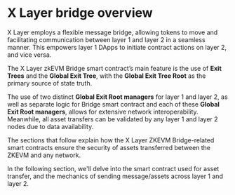 # X Layer bridge overview
X Layer employs a flexible message bridge, allowing tokens to move and facilitating communication between layer 1 and layer 2 in a seamless manner. This empowers layer 1 DApps to initiate contract actions on layer 2, and vice versa. 

The X Layer zkEVM Bridge smart contract’s main feature is the use of **Exit Trees** and the **Global Exit Tree**, with the **Global Exit Tree Root** as the primary source of state truth.

The use of two distinct **Global Exit Root managers** for layer 1 and layer 2, as well as separate logic for Bridge smart contract and each of these **Global Exit Root managers**, allows for extensive network interoperability.
Meanwhile, all asset transfers can be validated by any layer 1 and layer 2 nodes due to data availability.

The sections that follow explain how the X Layer ZKEVM Bridge-related smart contracts ensure the security of assets transferred between the ZKEVM and any network.

In the following section, we'll delve into the smart contract used for asset transfer, and the mechanics of sending message/assets across layer 1 and layer 2.

<Card mainTitle="Asset Transfer" subTitle='How asset transfers are enabled by three smart contracts' link="/developer/bridge/asset-transfer"/>
<Card mainTitle="Flow of Assets" subTitle='Mechanics of sending message/assets across layer 1 and layer 2' link="/developer/bridge/flow-of-assets"/>